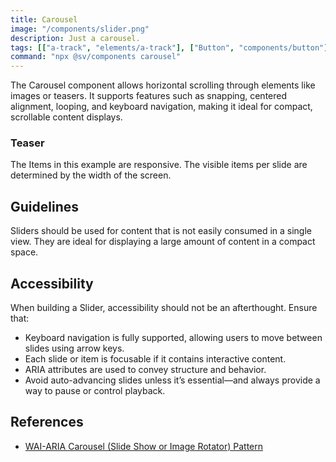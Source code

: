 ```yaml
---
title: Carousel
image: "/components/slider.png"
description: Just a carousel.
tags: [["a-track", "elements/a-track"], ["Button", "components/button"]]
command: "npx @sv/components carousel"
---
```



The Carousel component allows horizontal scrolling through elements
like images or teasers. It supports features such as snapping,
centered alignment, looping, and keyboard navigation,
making it ideal for compact, scrollable content displays.

<Example title="Gallary" code={SomeSliderCode}>
  <SomeSlider client:only="vue" />
</Example>

<Example title="Film Strip" code={SomeSliderCode}>
  <SomeSliderB client:only="vue" />
</Example>

### Teaser

The Items in this example are responsive. The visible items per slide are determined by the width of the screen.

<Example code={SomeSliderCode}>
  <SomeSliderC client:only="vue" />
</Example>

## Guidelines

Sliders should be used for content that is not easily consumed in a single view. They are ideal for displaying a large amount of content in a compact space.

## Accessibility

When building a Slider, accessibility should not be an afterthought. Ensure that:

- Keyboard navigation is fully supported, allowing users to move between slides using arrow keys.
- Each slide or item is focusable if it contains interactive content.
- ARIA attributes are used to convey structure and behavior.
- Avoid auto-advancing slides unless it’s essential—and always provide a way to pause or control playback.

## References

- [WAI-ARIA Carousel (Slide Show or Image Rotator) Pattern
](https://www.w3.org/WAI/ARIA/apg/patterns/carousel/)
